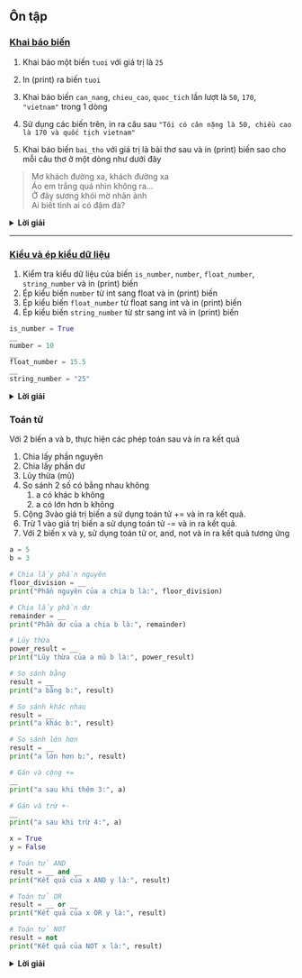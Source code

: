 ## Ôn tập

### [Khai báo biến](#khai-báo-biến)

1. Khai báo một biến `tuoi` với giá trị là `25`

2. In (print) ra biến `tuoi`

3. Khai báo biến `can_nang`, `chieu_cao`, `quoc_tich` lần lượt là `50`, `170`, `"vietnam"` trong 1 dòng

4. Sử dụng các biến trên, in ra câu sau `"Tôi có cân nặng là 50, chiều cao là 170 và quốc tịch vietnam"`

5. Khai báo biến `bai_tho` với giá trị là bài thơ sau và in (print) biến sao cho mỗi câu thơ ở một dòng như dưới đây

>Mơ khách đường xa, khách đường xa \
>Áo em trắng quá nhìn không ra... \
>Ở đây sương khói mờ nhân ảnh \
>Ai biết tình ai có đậm đà? \

<details><summary><b>Lời giải</b></summary>
<p>

```python
#1
tuoi = 25
#2
print(tuoi)
#3
can_nang, chieu_cao, quoc_tich = 50, 170, 'vietnam'
#4
print('Tôi có cân nặng là', can_nang, ', chiều cao là', chieu_cao, 'và quốc tịch', quoc_tich)
#5
bai_tho = '''
Mơ khách đường xa, khách đường xa
Áo em trắng quá nhìn không ra...
Ở đây sương khói mờ nhân ảnh
Ai biết tình ai có đậm đà?
'''
print(bai_tho)
```
</p></details>

---

### [Kiểu và ép kiểu dữ liệu](#kiêu-dư-liêu)

1. Kiểm tra kiểu dữ liệu của biến `is_number`,  `number`, `float_number`, `string_number` và in (print) biến
2. Ép kiểu biến `number` từ int sang float và in (print) biến
3. Ép kiểu biến `float_number` từ float sang int và in (print) biến
4. Ép kiểu biến `string_number` từ str sang int và in (print) biến

```python
is_number = True
__
number = 10
__
float_number = 15.5
__
string_number = "25"
```

<details><summary><b>Lời giải</b></summary>
<p>

```python
is_number = True
print('Biến is_number có kiểu', type(is_number))
# Ép kiểu từ int sang float và ngược lại
number = 10
print('Số nguyên:', number, 'với kiểu', type(number))
number_float = float(number)
print("Số nguyên sau khi ép kiểu thành số thực:", number_float, 'với kiểu', type(number_float))


float_number = 15.5
print('Số thực', float_number)
int_number = int(float_number)
print("Số thực sau khi ép kiểu thành số nguyên:", int_number, 'với kiểu', type(int_number))

# Ép kiểu từ string sang int
string_number = "25"
print('Chuỗi', float_number, 'với kiểu', type(string_number))
int_from_string = int(string_number)
print("Số nguyên từ chuỗi:", int_from_string, 'với kiểu', type(int_from_string))
```

<p></details>

### Toán tử

Với 2 biến a và b, thực hiện các phép toán sau và in ra kết quả

1. Chia lấy phần nguyên
2. Chia lấy phần dư
3. Lũy thừa (mũ)
4. So sánh 2 số có bằng nhau không
    1. a có khác b không
    2. a có lớn hơn b không
5. Cộng 3vào giá trị biến a sử dụng toán tử += và in ra kết quả.
6. Trừ 1 vào giá trị biến a sử dụng toán tử -= và in ra kết quả.
7. Với 2 biến x và y, sử dụng toán tử or, and, not và in ra kết quả tương ứng

```python
a = 5
b = 3

# Chia lấy phần nguyên
floor_division = __
print("Phần nguyên của a chia b là:", floor_division)

# Chia lấy phần dư
remainder = __
print("Phần dư của a chia b là:", remainder)

# Lũy thừa
power_result = __
print("Lũy thừa của a mũ b là:", power_result)

# So sánh bằng
result = __
print("a bằng b:", result)

# So sánh khác nhau
result = __
print("a khác b:", result)

# So sánh lớn hơn
result = __
print("a lớn hơn b:", result)

# Gán và cộng +=
__
print("a sau khi thêm 3:", a)

# Gán và trừ +-
__ 
print("a sau khi trừ 4:", a)

x = True
y = False

# Toán tử AND
result = __ and __
print("Kết quả của x AND y là:", result)

# Toán tử OR
result = __ or __
print("Kết quả của x OR y là:", result)

# Toán tử NOT
result = not 
print("Kết quả của NOT x là:", result)
```

<details><summary><b>Lời giải</b></summary>
<p>

```python
a = 5
b = 3
# Chia lấy phần nguyên
floor_division = a // b
print("Phần nguyên của a chia b là:", floor_division)

# Chia lấy phần dư
remainder = a % b
print("Phần dư của a chia b là:", remainder)

# Lũy thừa
power_result = a ** b
print("Lũy thừa của a mũ b là:", power_result)

# So sánh bằng
result = a == b
print("a bằng b:", result)

# So sánh khác nhau
result = a != b
print("a khác b:", result)

# So sánh lớn hơn
result = a > b
print("a lớn hơn b:", result)

# Gán và cộng +=
a += 3  # Tương đương với a = a + 3
print("a sau khi thêm 3:", a)

# Gán và trừ +-
a -= 4  # Tương đương với a = a - 4
print("a sau khi trừ 4:", a)

x = True
y = False

# Toán tử AND
result = x and y
print("Kết quả của x AND y là:", result)

# Toán tử OR
result = x or y
print("Kết quả của x OR y là:", result)

# Toán tử NOT
result = not x
print("Kết quả của NOT x là:", result)
```
</p> <details>


1. Khởi tạo 2 biến `num1` và `num2` với 2 giá trị số nguyên (int) bất kì
2. Tính tổng và tích giá trị của 2 biến `num1` và `num2`
3. Kiểm tra xem giá tổng và tích của 2 biến có chia hết cho 3 và 5 hay không


```python
#Khởi tạo 2 biến num1 và num2

#Tính tổng
sum_result =

#Tính tích
product_result =

print(f"Tổng là: {sum_result}, Tích là: {product_result}")

# Kiểm tra xem tổng và tích vừa tính có chia hết cho 3 và 5

```

<details><summary><b>Lời giải</b></summary>
<p>

```python
# Bài 19
num1 = 3
num2 = 4
sum_result = num1 + num2
product_result = num1 * num2
print(f"Tổng là: {sum_result}, Tích là: {product_result}")

# Bài 20
check_number = sum_result
is_divisible = (check_number % 3 == 0) and (check_number % 5 == 0)
print(f"Số {check_number} {'chia hết cho 3 và 5' if is_divisible else 'không chia hết cho 3 và 5'}")
```

</p></details>


Giả sử tỷ giá 1 usd đổi được 24 vnd
Viết chương trình với

input là số usd nhập vào từ bàn phím
output là số vnd tương ứng
Sử dụng input() để giá trị nhập từ bàn phím

`a = input()` khi chạy câu này, a sẽ được gán với giá trị được nhập vào từ bàn phím

```python
a = input()
print(type(a))
```

Hãy thử nhập từ bàn phím số tiền USD và đổi sang VND

```python
USD = int(input("Input USD:"))
VND = __ * __
print(__, "USD = ", __, "VND")
```

<details><summary><b>Lời giải</b></summary>
<p>

```python
USD = int(input("Input USD: "))
VND = USD*24
print(USD, "USD = ", VND, "VND")
```

<p></details>

### Cấu trúc dữ liệu cơ bản

#### List

cho List my_list

1.  Truy cập phần tử đầu tiên
2.  Truy cập phần tử cuối cùng
3.  Lấy ra list [2,3,4] từ my_list
4.  Lấy ra những phần tử có index 0 và chẵn: 0, 2, 4


```python
my_list = [1, 2, 3, 4, 5]

# Truy cập phần tử đầu tiên
first_element =
print("Phần tử đầu tiên của list là:", first_element)

# Truy cập phần tử cuối cùng
last_element =
print("Phần tử cuối cùng của list là:", last_element)

# Truy cập một phần của list
sliced_elements =   # Lấy ra list [2,3,4] từ my_list
print("sliced list:", sliced_elements)

#Lấy phần tử index chẵn
new_list =
print("new list:" new_list)
```

<details><summary><b>Lời giải</b></summary>
<p>

```python
my_list = [1, 2, 3, 4, 5]

# Truy cập phần tử đầu tiên
first_element = my_list[0]
print("Phần tử đầu tiên của list là:", first_element)

# Truy cập phần tử cuối cùng
last_element = my_list[-1]
print("Phần tử cuối cùng của list là:", last_element)

# Truy cập một phần của list
sliced_elements = my_list[1:4]  # Lấy ra list [2,3,4] từ my_list
print("sliced list:", sliced_elements)

#Lấy phần tử index chẵn
new_list = my_list[::2]
print("new list:", new_list)
```

</p></details>

1. Thay đổi giá trị của phần 3 thành 10
2. Kiểm tra xem giá trị 3 có tồn tại trong list không

```python
my_list = [1, 2, 3, 4, 5]

# Thay đổi giá trị của phần tử tại index 2
__
print("List sau khi thay đổi giá trị của phần tử tại index 2:", my_list)

# Kiểm tra xem giá trị 3 có tồn tại trong list không
print("Giá trị 3 có tồn tại trong list không:", ____)
```

<details><summary><b>Lời giải</b></summary>
<p>

```python
my_list = [1, 2, 3, 4, 5]

# Thay đổi giá trị của phần tử tại index 2
my_list[2] = 10
print("List sau khi thay đổi giá trị của phần tử tại index 2:", my_list)
# Kiểm tra xem giá trị 3 có tồn tại trong list không
print("Giá trị 3 có tồn tại trong list không:", 3 in my_list)

```

1. Thêm một phần tử vào cuối list
2. Xóa phần tử tại index=2
3. Nối `list2` vào `list1`

```python
my_list = [1, 2, 3, 4, 5]

# Thêm một phần tử vào cuối list
__
print("List sau khi thêm phần tử mới:", my_list)

# Xóa phần tử tại index 2
__
print("List sau khi xóa phần tử tại index 2:", my_list)

list1 = [1, 2, 3]
list2 = [4, 5, 6]

# Nối list2 vào list1
__
print("List sau khi nối:", list1)
```

<details><summary><b>Lời giải</b></summary>
<p>

```python
my_list = [1, 2, 3, 4, 5]

# Thêm một phần tử vào cuối list
my_list.append(6)
print("List sau khi thêm phần tử mới:", my_list)

# Xóa phần tử tại index 2
del my_list[2]
print("List sau khi xóa phần tử tại index 2:", my_list)

list1 = [1, 2, 3]
list2 = [4, 5, 6]

# Nối list2 vào list1
list1.extend(list2)
print("List sau khi nối:", list1)
```

</p></details>

(Optional) Sử dùng hàm có sẵn để:

1. Đếm số lần xuất hiện của một giá trị trong list
2. Sắp xếp list
3. Đảo ngược thứ tự của list

```python
my_list = [5,5,3,2,3,1]
# Đếm số lần xuất hiện của giá trị 3 trong list
count_3 = __
print("Số lần xuất hiện của giá trị 3 trong list:", count_3)

# Sắp xếp list
my_list = __
print("List sau khi sắp xếp:", my_list)

# Đảo ngược thứ tự của list 
my_list = __
print("List sau khi đảo ngược:", my_list)
```


<details><summary><b>Lời giải</b></summary>
<p>

```python
my_list = [5,5,3,2,3,1]
# Đếm số lần xuất hiện của một giá trị trong list
count_3 = my_list.count(3)
print("Số lần xuất hiện của giá trị 3 trong list:", count_3)

# Sắp xếp list
my_list.sort()
print("List sau khi sắp xếp:", my_list)

# Đảo ngược thứ tự của list
my_list.reverse()
print("List sau khi đảo ngược:", my_list)
```

</p></details>


#### Set

1. Tạo một set chứa các môn học bạn học trong một kỳ học. In ra set đó. Kiểm tra kiểu dữ liệu của set vừa tạo

2. Khởi tạo một biến với giá trị là tên một môn học khác. Thêm môn học mới vào set trên và in ra set sau khi thêm.


```python
# 1.
# Tạo set
subjects_set =

# In ra set
print(__)
# Kiểm tra kiểu dữ liệu của set. <class 'set'>
print(__)

# 2.
#Khởi tạo biến với giá trị là môn học khác
new_subject = __

# Thêm môn học trên vào set subjects_set và xóa một môn học bất kì
subjects_set.__(__)
subjects_set.__(__)

# In ra set sau khi thêm
print("Danh sách môn học sau khi thêm:", subjects_set)
```

<details><summary><b>Lời giải</b></summary>
<p>

```python
# Bài 32
subjects_set = {"Toán", "Văn", "Anh", "Lý", "Hóa"}
print("Danh sách môn học:", subjects_set)
print(type(subjects_set))

# Bài 33
new_subject = "Âm nhạc"
subjects_set.add(new_subject)
subjects_set.remove("Văn")
print("Danh sách môn học sau khi thêm:", subjects_set)
```

</p></details>

Cho 2 set `set1` và `set2`
1. Tìm phần tử chung của 2 set
2. Tạo một set gồm tất cả phần tử của 2 set

Cho 2 set `set5` và `set6`. Tìm những kí tự nằm trong `set5` nhưng không nằm trong `set6`


```python
set1 = {1, 2, 3, 4, 5}
set2 = {3, 4, 5, 6, 7}

#In ra phần tử chung
intersection_result = __
print(f"Phép giao của hai set: {intersection_result}")

#In ra set gồm tất cả phần tử
union_result = __
print(f"Phép hợp của hai set: {union_result}")

set5 = set("abcde")
set6 = set("cdefg")
#In ra kí tự nằm trong set5 mà không trong set6
difference_result = __
print(f"Phép hiệu của hai set: {difference_result}")
```

<details><summary><b>Lời giải</b></summary>
<p>

```python
# Bài 36
set1 = {1, 2, 3, 4, 5}
set2 = {3, 4, 5, 6, 7}
intersection_result = set1.intersection(set2)
print(f"Phép giao của hai set: {intersection_result}")

# Bài 37
set3 = {1, 2, 3, 4, 5, 6}
set4 = {4, 5, 6, 7, 8}
union_result = set3.union(set4)
print(f"Phép hợp của hai set: {union_result}")

# Bài 38
set5 = set("abcde")
set6 = set("cdefg")
difference_result = set5.difference(set6)
print(f"Phép hiệu của hai set: {difference_result}")

```

</p></details>


#### Tuple

1. Tạo tuple `subjects_tuple` với 3 môn học `Toan`, `Van`, `Anh`
2. Không khai báo lại 3 môn trên, tạo tuple mới ` new_subject_tuple` với 3 môn học trong tuple `subjects_tuple` và thêm môn `Ly`

```python
# Bài 41
subjects_tuple = (__, __, __)
number_of_elements = len(__)
print(f"Số lượng phần tử trong tuple là: {number_of_elements}")

# Bài 42
new_subject_tuple  = subjects_tuple + (__,)
print("Tuple sau khi thêm môn học mới:", new_subject_tuple )
```

<details><summary><b>Lời giải</b></summary>
<p>

```python
# Bài 41
subjects_tuple = ("Toán", "Văn", "Anh")
number_of_elements = len(subjects_tuple)
print(f"Số lượng phần tử trong tuple là: {number_of_elements}")

# Bài 42
new_subject_tuple  = subjects_tuple + ("Lý",)
print("Tuple sau khi thêm môn học mới:", new_subject_tuple )
```

</p></details>

#### Dictionary

1. Một sinh viên có thông tin như sau `tên` là `Nguyễn Văn A`, `tuổi` `20`, `điểm` `8.5`

2. Tạo một dictionary chứa thông tin về một sinh viên với các thông tin như "tên", "tuổi", "điểm". In ra tên của sinh viên đó.

3. Thêm số điện thoại 0123456789 vào thông tin

4. Xóa thông tin về tuổi

5. Thay đổi điểm thành 9.0


```python
# 1
student_info = {__:__, __:__, __:__}
# 2
student_name = student_info[__]
print(f"Tên của sinh viên là: {student_name}")
#3. Thêm số điện thoại 0123456789
student_info[__] = __
print("Dictionary sau khi thêm số điện thoại:", student_info)
#4. Xóa thông tin về tuổi
del __[__]
print("Dictionary sau khi xóa thông tin tuổi:", student_info)
#5. Thay đổi điểm thành 9.0
student_info[__] = __
print("Dictionary sau khi thay đổi điểm:", student_info)

```

<details><summary><b>Lời giải</b></summary>
<p>

```python
#1
student_info = {"tên": "Nguyễn Văn A", "tuổi": 20, "điểm": 8.5}

#2
student_name = student_info["tên"]
print(f"Tên của sinh viên là: {student_name}")

#3
student_info["số điện thoại"] = "0123456789"
print("Dictionary sau khi thêm số điện thoại:", student_info)

#4
del student_info["tuổi"]
print("Dictionary sau khi xóa thông tin tuổi:", student_info)

#5
student_info["điểm"] = 9.0
print("Dictionary sau khi thay đổi điểm:", student_info)
```

</p></details>

#### Chuỗi

1. Tạo một chuỗi chứa tên `John`  và in ra ký tự đầu tiên và cuối cùng trong chuỗi.
